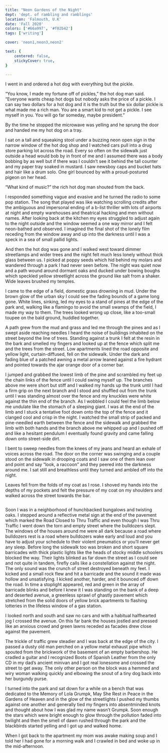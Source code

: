 ```yaml
---
title: "Neon Gardens of the Night"
dept: 'dept. of rambling and ramblings'
location: 'Falmouth, U.K'
date: 'Fall 2020'
colors: ['#66a997', '#f02b42']
tags: ['writing']

cover: 'neon1,neon3,neon2'

text: {
    centered: false,
    stickyCover: true,
}

---
```



I went in and ordered a hot dog with everything but the pickle.

“You know, I made my fortune off of pickles,” the hot dog man said. “Everyone wants cheap hot dogs but nobody asks the price of a pickle. I can say two dollars for a hot dog and it is the truth but the six dollar pickle is what made me a rich man. You are a smart kid to not get a pickle. I see myself in you. You will go far someday, maybe president.”

By the time he stopped the microwave was yelling and he sprung the door and handed me my hot dog on a tray.

I sat on a tall and squeaking stool under a buzzing neon open sign in the narrow window of the hot dog shop and I watched cars pull into a drug store parking lot across the road. Every so often on the sidewalk just outside a head would bob by in front of me and I assumed there was a body bobbing by as well but if there was I couldn’t see it behind the tall counter and my paper tray soaked in mustard. I saw newsboy caps and bucket hats and hair like a drum solo. One girl bounced by with a proud-postured pigeon on her head.

“What kind of music?” the rich hot dog man shouted from the back.

I responded something vague and evasive and he turned the radio to some pop station. The song that played was like watching scrolling credits after the ambiguous and impersonal ending of a b-list thriller with lots of airports at night and empty warehouses and theatrical hacking and men without names. After looking back at the kitchen my eyes struggled to adjust again to the night outside and the window seemed a one way mirror and I felt neon-bathed and observed. I imagined the final shot of the lonely film receding from the window away and up into the darkness until I was a speck in a sea of small pallid lights.

And then the hot dog was gone and I walked west toward dimmer streetlamps and wider trees and the night felt much less lonely without thick glass between us. I picked at poppy seeds which hid behind my molars and wandered through a park I had never seen before. The night was quiet now and a path wound around dormant oaks and ducked under bowing boughs which speckled yellow streetlight across the ground like salt from a shaker. Wide leaves brushed my temples.

I came to the edge of a field, domestic grass drowning in mud. Under the brown glow of the urban sky I could see the fading bounds of a game long gone. White lines, sinking, led my eyes to a stand of pines at the edge of the park and, walking like a flamingo to avoid the small swamps of the field, I made my way to them. The trees looked wrong up close, like a too-small toupee on the bald ground, huddled together.

A path grew from the mud and grass and led me through the pines and as I swept aside reaching needles I heard the noise of buildings inhabited on the street beyond the line of trees. Standing against a trunk I felt at the resin in the bark and smelled my fingers and looked up at the fence which split me and the trees from the street. Low apartments lined the road opposite and yellow light, curtain-diffused, fell on the sidewalk. Under the dark and fading blue of a patched awning a metal arrow leaned against a fire hydrant and pointed towards the ajar orange door of a corner bar.

I jumped and grabbed the lowest limb of the pine and scrambled my feet up the chain links of the fence until I could swing myself up. The branches above me were short but stiff and I walked my hands up the trunk until I had a firm grip on the next branch and I stood and shuffled out from the trunk until I was standing almost over the fence and my knuckles were white against the thin end of the branch. As I wobbled I could feel the limb below me undulate like the stomach of a sleeping giant. I was at the end of the limb and I stuck a tentative foot down onto the top of the fence and it clanged cool and crisp in the night. I watched the small strip of packed and pine-needled earth between the fence and the sidewalk and grabbed the limb with both hands and the branch above me whipped up and I pushed off and like a hesitant pendulum I eventually found gravity and came falling down onto street-side dirt.

I bent to sweep needles from the knees of my jeans and heard an exhale of voices across the road. The door on the corner was swinging and a couple stood on the sidewalk in drooping coats and I saw one of them lean over and point and say “look, a raccoon” and they peered into the darkness around me. I sat still and breathless until they turned and ambled off into the night.

Leaves fell from the folds of my coat as I rose. I shoved my hands into the depths of my pockets and felt the pressure of my coat on my shoulders and walked across the street towards the bar.

<Img imgKey="neon3" mobileOnly />

Soon I was in a neighborhood of hunchbacked bungalows and twisting oaks. I stepped around a reflective metal sign at the end of the pavement which marked the Road Closed to Thru Traffic and even though I was Thru Traffic I went down the torn and empty street where the bulldozers slept. The windows of the houses around me were all dark because a road where bulldozers rest is a road where bulldozers wake early and loud and you have to adjust your schedule to their violent pneumatics or you’ll never get any sleep. Before long the sidewalk too was broken and short square barricades with thick plastic lights like the heads of stocky middle schoolers blocked the way. Their lights blinked as far down the street as I could see and not quite in tandem, firefly calls like a constellation against the night. The only sound was the crunch of street destroyed beneath my feet. I kicked and a small rock flew and hit a barricade and the sound it made was hollow and unsatisfying. I kicked another, harder, and it bounced off down the road. In time a stoplight appeared, red and green in the array of barricade blinks and before I knew it I was standing on the bank of a deep and deserted avenue, a greenless sprawl of ghastly pavement which stretched from the solid doors of yellow brick apartments to flashing lotteries in the lifeless window of a gas station.

I looked north and south and saw no cars and with a habitual halfhearted jog I crossed the avenue. On this far bank the houses jostled and pressed like an anxious crowd and green lawns receded as facades drew close against the pavement.

The trickle of traffic grew steadier and I was back at the edge of the city. I passed a dusty old man perched on a yellow metal exhaust pipe which spouted from the brickwork of the basement of an empty barbershop. He cradled a guitar and I recognized Boots of Spanish Leather from the only CD in my dad’s ancient minivan and I got real lonesome and crossed the street to get away. The only other person on the block was a hemmed and wiry woman walking quickly and elbowing the snout of a tiny dog back into her burgundy purse.

I turned into the park and sat down for a while on a bench that was dedicated to the Memory of Lola Grumpk, May She Rest in Peace in the Gardens of Heaven and in the glow of the streetlights I pushed my thumbs against one another and generally tied my fingers into absentminded knots and thought about how I was glad my name wasn’t Grumpk. Soon enough the stars which were bright enough to glow through the pollution faded into twilight and then the smell of dawn rushed through the park and the blackbirds started yelling and I got up and walked home.

When I got back to the apartment my mom was awake making soup and I told her I had gone for a morning walk and I crawled in bed and woke up in the mid-afternoon.